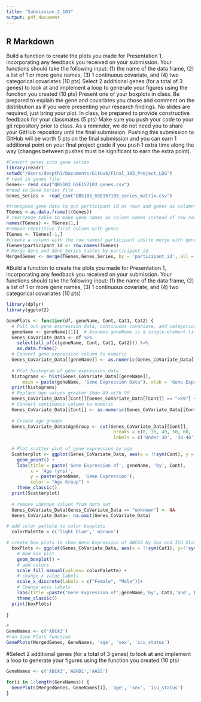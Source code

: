 ```yaml
---
title: "Submission_2_103"
output: pdf_document
---
```



## R Markdown


Build a function to create the plots you made for Presentation 1, incorporating any feedback you received on your submission. Your functions should take the following input: (1) the name of the data frame, (2) a list of 1 or more gene names, (3) 1 continuous covariate, and (4) two categorical covariates (10 pts)
Select 2 additional genes (for a total of 3 genes) to look at and implement a loop to generate your figures using the function you created (10 pts)
Present one of your boxplots in class. Be prepared to explain the gene and covariates you chose and comment on the distribution as if you were presenting your research findings. No slides are required, just bring your plot. In class, be prepared to provide constructive feedback for your classmates (5 pts)
Make sure you push your code to your git repository prior to class. As a reminder, we do not need you to share your GitHub repository until the final submission. Pushing this submission to GitHub will be worth 5 pts on the final submission and you can earn 1 additional point on your final project grade if you push 1 extra time along the way (changes between pushes must be significant to earn the extra point). 


```r
#Convert genes into gene series
library(readr)
setwd("/Users/deepthi/Documents/GitHub/Final_103_Project_LDG")
# read in genes file
Genes<- read_csv("QBS103_GSE157103_genes.csv")
#read in Gene Series file
Genes_Series <- read_csv("QBS103_GSE157103_series_matrix.csv")

#transpose gene data to put participant id as rows and genes as columns 
TGenes <-as.data.frame(t(Genes))
# rearrange table to make gene names as column names instead of row names
names(TGenes) <- TGenes[1,]
#remove repetitive first column with genes
TGenes <- TGenes[-1,]
#create a column with the row names( participant ids)to merge with gene series file
TGenes$participant_id <- row.names(TGenes)
# Merge Gene and Gene Series tables by participant_id 
MergedGenes <- merge(TGenes,Genes_Series, by = 'participant_id', all = TRUE) 
```

#Build a function to create the plots you made for Presentation 1, incorporating any feedback you received on your submission. Your functions should take the following input: (1) the name of the data frame, (2) a list of 1 or more gene names, (3) 1 continuous covariate, and (4) two categorical covariates (10 pts)

```r
library(dplyr)
library(ggplot2)

GenePlots <- function(df, geneName, Cont, Cat1, Cat2) {
  # Pull out gene expression data, continuous covariate, and categorical data
  geneName <- geneName[[1]]  # Assumes geneName is a single-element list
  Genes_CoVariate_Data <- df %>%
    select(all_of(c(geneName, Cont, Cat1, Cat2))) %>%
    as.data.frame()
  # Convert gene expression column to numeric
  Genes_CoVariate_Data[[geneName]] <- as.numeric(Genes_CoVariate_Data[[geneName]])
  
  # Plot histogram of gene expression data
  histograms <- hist(Genes_CoVariate_Data[[geneName]], 
      main = paste(geneName, 'Gene Expression Data'), xlab = 'Gene Expression', col = "light blue")
  print(histograms)
  # Replace age values greater than 89 with 90
  Genes_CoVariate_Data[[Cont]][Genes_CoVariate_Data[[Cont]] == ">89"] <- 90
  # Convert continuous column to numeric
  Genes_CoVariate_Data[[Cont]] <- as.numeric(Genes_CoVariate_Data[[Cont]])
  
  # Create age groups
  Genes_CoVariate_Data$AgeGroup <- cut(Genes_CoVariate_Data[[Cont]],
                                        breaks = c(0, 30, 40, 50, 60, 70, 80, 90),
                                        labels = c('Under 30', '30-40', '40-50', '50-60', '60-70', '70-80', '>80'))
  
  # Plot scatter plot of gene expression by age
  Scatterplot <- ggplot(Genes_CoVariate_Data, aes(x = !!sym(Cont), y = !!sym(geneName), color = AgeGroup)) +
    geom_point() +
    labs(title = paste('Gene Expression of', geneName, 'by', Cont),
         x = 'Age (yrs)',
         y = paste(geneName, 'Gene Expression'),
         color = "Age Group") +
    theme_classic()
  print(Scatterplot)
  
  # remove unknown values from data set
  Genes_CoVariate_Data[Genes_CoVariate_Data == "unknown"] <- NA
  Genes_CoVariate_Data<- na.omit(Genes_CoVariate_Data)

# add color pallete to color boxplots
  colorPalette = c('light blue',' maroon')

# create box plots to show Gene Expression of ABCA3 by Sex and ICU Status
  boxPlots <- ggplot(Genes_CoVariate_Data, aes(x = !!sym(Cat1), y=!!sym(geneName), fill= !!sym(Cat2)) )+ 
    # Add box plot
    geom_boxplot() +
    # add colors
    scale_fill_manual(values= colorPalette) +
    # change x value labels
    scale_x_discrete(labels = c("Female", "Male"))+
    # Change axis labels
    labs(title =paste('Gene Expression of',geneName,'by', Cat1,'and', Cat2), x = Cat1,y = 'Gene Expression',fill = Cat2) +
    theme_classic()
  print(boxPlots)
  
}

#
GeneNames <- c('ABCA3')
#run Gene Plots function
GenePlots(MergedGenes, GeneNames, 'age', 'sex', 'icu_status')

```
#Select 2 additional genes (for a total of 3 genes) to look at and implement a loop to generate your figures using the function you created (10 pts)

```r

GeneNames <- c('ABCA3','ABHD1','AASS')

for(i in 1:length(GeneNames)) {
  GenePlots(MergedGenes, GeneNames[i], 'age', 'sex', 'icu_status')
}

```

